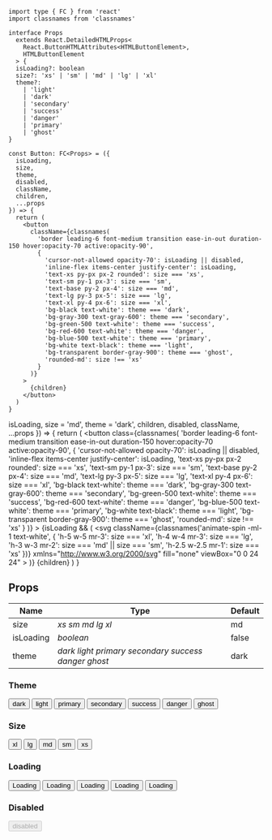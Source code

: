 
```tsx title="components/Button/index.tsx"
import type { FC } from 'react'
import classnames from 'classnames'

interface Props
  extends React.DetailedHTMLProps<
    React.ButtonHTMLAttributes<HTMLButtonElement>,
    HTMLButtonElement
  > {
  isLoading?: boolean
  size?: 'xs' | 'sm' | 'md' | 'lg' | 'xl'
  theme?:
    | 'light'
    | 'dark'
    | 'secondary'
    | 'success'
    | 'danger'
    | 'primary'
    | 'ghost'
}

const Button: FC<Props> = ({
  isLoading,
  size,
  theme,
  disabled,
  className,
  children,
  ...props
}) => {
  return (
    <button
      className={classnames(
        'border leading-6 font-medium transition ease-in-out duration-150 hover:opacity-70 active:opacity-90',
        {
          'cursor-not-allowed opacity-70': isLoading || disabled,
          'inline-flex items-center justify-center': isLoading,
          'text-xs py-px px-2 rounded': size === 'xs',
          'text-sm py-1 px-3': size === 'sm',
          'text-base py-2 px-4': size === 'md',
          'text-lg py-3 px-5': size === 'lg',
          'text-xl py-4 px-6': size === 'xl',
          'bg-black text-white': theme === 'dark',
          'bg-gray-300 text-gray-600': theme === 'secondary',
          'bg-green-500 text-white': theme === 'success',
          'bg-red-600 text-white': theme === 'danger',
          'bg-blue-500 text-white': theme === 'primary',
          'bg-white text-black': theme === 'light',
          'bg-transparent border-gray-900': theme === 'ghost',
          'rounded-md': size !== 'xs'
        }
      )}
    >
      {children}
    </button>
  )
}
```

  isLoading,
  size = 'md',
  theme = 'dark',
  children,
  disabled,
  className,
  ...props
}) => {
  return (
    <button
      class={classnames(
        'border leading-6 font-medium transition ease-in-out duration-150 hover:opacity-70 active:opacity-90',
        {
          'cursor-not-allowed opacity-70': isLoading || disabled,
          'inline-flex items-center justify-center': isLoading,
          'text-xs py-px px-2 rounded': size === 'xs',
          'text-sm py-1 px-3': size === 'sm',
          'text-base py-2 px-4': size === 'md',
          'text-lg py-3 px-5': size === 'lg',
          'text-xl py-4 px-6': size === 'xl',
          'bg-black text-white': theme === 'dark',
          'bg-gray-300 text-gray-600': theme === 'secondary',
          'bg-green-500 text-white': theme === 'success',
          'bg-red-600 text-white': theme === 'danger',
          'bg-blue-500 text-white': theme === 'primary',
          'bg-white text-black': theme === 'light',
          'bg-transparent border-gray-900': theme === 'ghost',
          'rounded-md': size !== 'xs'
        }
      )}
    >
      {isLoading && (
        <svg
          className={classnames('animate-spin -ml-1  text-white', {
            'h-5 w-5 mr-3': size === 'xl',
            'h-4 w-4 mr-3': size === 'lg',
            'h-3 w-3 mr-2': size === 'md' || size === 'sm',
            'h-2.5 w-2.5 mr-1': size === 'xs'
          })}
          xmlns="http://www.w3.org/2000/svg"
          fill="none"
          viewBox="0 0 24 24"
        >
          <circle
            className="opacity-25"
            cx="12"
            cy="12"
            r="10"
            stroke="currentColor"
            strokeWidth="4"
          ></circle>
          <path
            className="opacity-75"
            fill="currentColor"
            d="M4 12a8 8 0 018-8V0C5.373 0 0 5.373 0 12h4zm2 5.291A7.962 7.962 0 014 12H0c0 3.042 1.135 5.824 3 7.938l3-2.647z"
          ></path>
        </svg>
      )}
      {children}
    </button>
  )
}

## Props

| Name      | Type                                                            | Default |
| --------- | --------------------------------------------------------------- | ------- |
| size      | _xs_ _sm_ _md_ _lg_ _xl_                                        | md      |
| isLoading | _boolean_                                                       | false   |
| theme     | _dark_ _light_ _primary_ _secondary_ _success_ _danger_ _ghost_ | dark    |

### Theme

<div class="arrange">
  <Button>dark</Button>
  <Button theme="light">light</Button>
  <Button theme="primary">primary</Button>
  <Button theme="secondary">secondary</Button>
  <Button theme="success">success</Button>
  <Button theme="danger">danger</Button>
  <Button theme="ghost">ghost</Button>
</div>

### Size

<div class="arrange">
  <Button size="xl">xl</Button>
  <Button size="lg">lg</Button>
  <Button>md</Button>
  <Button size="sm">sm</Button>
  <Button size="xs">xs</Button>
</div>

### Loading

<div class="arrange">
  <Button isLoading size="xl">
    Loading
  </Button>
  <Button isLoading size="lg">
    Loading
  </Button>
  <Button isLoading>Loading</Button>
  <Button isLoading size="sm">
    Loading
  </Button>
  <Button isLoading size="xs">
    Loading
  </Button>
</div>

### Disabled

<Button disabled>disabled</Button>
